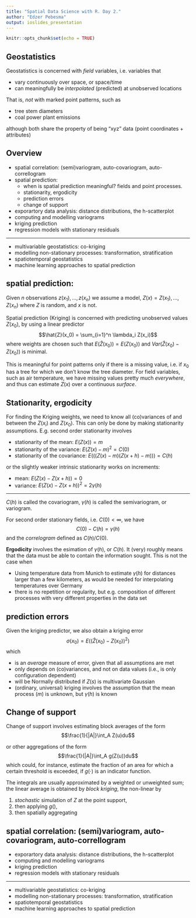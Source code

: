 ```yaml
---
title: "Spatial Data Science with R. Day 2."
author: "Edzer Pebesma"
output: ioslides_presentation
---
```


```r
knitr::opts_chunk$set(echo = TRUE)
```

## Geostatistics

Geostatistics is concerned with _field_ variables, i.e. variables that 

* vary continuously over space, or space/time
* can meaningfully be _interpolated_ (predicted) at unobserved locations

That is, _not_ with marked point patterns, such as

* tree stem diameters
* coal power plant emissions

although both share the property of being "xyz" data (point coordinates + attributes)

## Overview

* spatial correlation: (semi)variogram, auto-covariogram, auto-correllogram
* spatial prediction:
    * when is spatial prediction meaningful? fields and point processes.
    * stationarity, ergodicity
    * prediction errors
    * change of support
* exporartory data analysis: distance distributions, the h-scatterplot
* computing and modelling variograms
* kriging prediction
* regression models with stationary residuals

----

* multivariable geostatistics: co-kriging
* modelling non-stationary processes: transformation, stratification
* spatiotemporal geostatistics
* machine learning approaches to spatial prediction


## spatial prediction:

Given $n$ observations $z(x_1), ...,z(x_n)$ we assume a model, 
$Z(x) = Z(x_1),...,Z(x_n)$ where $Z$ is random, and $x$ is not.

Spatial prediction (Kriging) is concerned with predicting unobserved values $Z(x_0)$, by using a linear predictor
$$\hat{Z}(x_0) = \sum_{i=1}^n \lambda_i Z(x_i)$$
where weights are chosen such that $E(\hat{Z}(x_0)) = E(Z(x_0))$ and $Var(\hat{Z}(x_0)-Z(x_0))$ is minimal.

This is meaningful for point patterns only if there is a missing value, i.e. if $x_0$ has a tree for which we don't know the tree diameter. For field variables, such as air temperature, we have missing values pretty much _everywhere_, and thus can estimate $Z(x)$ over a continuous _surface_.

## Stationarity, ergodicity

For finding the Kriging weights, we need to know all (co)variances of and between the $Z(x_i)$ and $Z(x_0)$. This can only be done by making stationarity assumptions.
E.g. second order stationarity involves

* stationarity of the mean: $E(Z(x)) = m$
* stationarity of the variance: $E(Z(x)-m)^2 = C(0)$
* stationarity of the covariance: $E(((Z(x)-m)(Z(x+h)-m))) = C(h)$

or the slightly weaker intrinsic stationarity works on increments:

* mean: $E(Z(x)-Z(x+h)) = 0$
* variance: $E(Z(x)-Z(x+h))^2 = 2 \gamma(h)$

----

$C(h)$ is called the covariogram,
$\gamma(h)$ is called the semivariogram, or variogram.

For second order stationary fields, i.e. $C(0) < \infty$, we have
$$C(0) - C(h) = \gamma(h)$$
and the _correlogram_ defined as $C(h)/C(0)$.

**Ergodicity** involves the esimation of $\gamma(h)$, or $C(h)$. It (very) roughly means that the data must be able to contain the information sought. This is not the case when 

* Using temperature data from Munich to estimate $\gamma(h)$ for distances larger than a few kilometers, as would be needed for interpolating temperatures over Germany 
* there is no repetition or regularity, but  e.g. composition of different processes with very different properties in the data set

## prediction errors

Given the kriging predictor, we also obtain a kriging error
$$\sigma(x_0) = E((\hat{Z}(x_0)-Z(x_0))^2)$$
which 

* is an _average_ measure of error, given that all assumptions are met
* only depends on (co)variances, and not on data values (i.e., is only configuration dependent)
* will be Normally distributed if $Z(s)$ is multivariate Gaussian
* (ordinary, universal) kriging involves the assumption that the mean process ($m$) is unknown, but $\gamma(h)$ is known

## Change of support

Change of support involves estimating block averages of the form
$$\frac{1}{|A|}\int_A Z(u)du$$

or other aggregations of the form
$$\frac{1}{|A|}\int_A g(Z(u))du$$
which could, for instance, estimate the fraction of an area for which a certain threshold is exceeded, if $g(\cdot)$ is an indicator function.

The integrals are usually approximated by a weighted or unweighted sum; the linear average is obtained by _block kriging_, the non-linear by

1. _stochastic_ simulation of $Z$ at the point support, 
2. then applying $g()$, 
3. then spatially aggregating 

## spatial correlation: (semi)variogram, auto-covariogram, auto-correllogram 

* exporartory data analysis: distance distributions, the h-scatterplot
* computing and modelling variograms
* kriging prediction
* regression models with stationary residuals

----

* multivariable geostatistics: co-kriging
* modelling non-stationary processes: transformation, stratification
* spatiotemporal geostatistics
* machine learning approaches to spatial prediction
